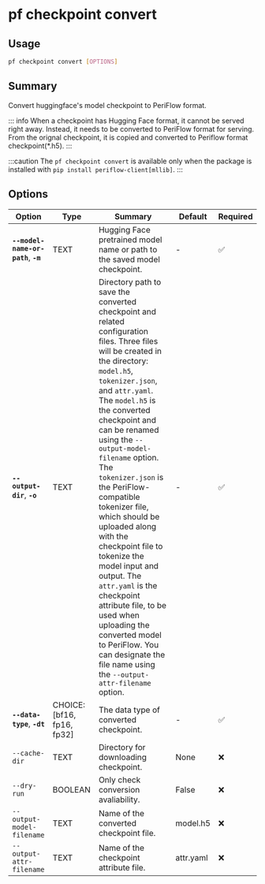 # pf checkpoint convert

## Usage

```bash
pf checkpoint convert [OPTIONS]
```

## Summary

Convert huggingface's model checkpoint to PeriFlow format.

::: info
When a checkpoint has Hugging Face format, it cannot be served right away. Instead,
it needs to be converted to PeriFlow format for serving. From the orignal checkpoint,
it is copied and converted to Periflow format checkpoint(*.h5).
:::

:::caution
The `pf checkpoint convert` is available only when the package is installed with
`pip install periflow-client[mllib]`.
:::

## Options

| Option | Type | Summary | Default | Required |
|--------|------|---------|---------|----------|
| **`--model-name-or-path`**, **`-m`** | TEXT | Hugging Face pretrained model name or path to the saved model checkpoint. | - | ✅ |
| **`--output-dir`**, **`-o`** | TEXT | Directory path to save the converted checkpoint and related configuration files. Three files will be created in the directory: `model.h5`, `tokenizer.json`, and `attr.yaml`. The `model.h5` is the converted checkpoint and can be renamed using the `--output-model-filename` option. The `tokenizer.json` is the PeriFlow-compatible tokenizer file, which should be uploaded along with the checkpoint file to tokenize the model input and output. The `attr.yaml` is the checkpoint attribute file, to be used when uploading the converted model to PeriFlow. You can designate the file name using the `--output-attr-filename` option. | - | ✅ |
| **`--data-type`**, **`-dt`** | CHOICE: [bf16, fp16, fp32] | The data type of converted checkpoint. | - | ✅ |
| `--cache-dir` | TEXT | Directory for downloading checkpoint. | None | ❌ |
| `--dry-run` | BOOLEAN | Only check conversion avaliability. | False | ❌ |
| `--output-model-filename` | TEXT | Name of the converted checkpoint file. | model.h5 | ❌ |
| `--output-attr-filename` | TEXT | Name of the checkpoint attribute file. | attr.yaml | ❌ |
